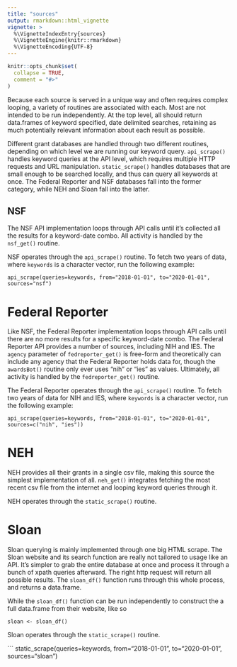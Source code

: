 ```yaml
---
title: "sources"
output: rmarkdown::html_vignette
vignette: >
  %\VignetteIndexEntry{sources}
  %\VignetteEngine{knitr::rmarkdown}
  %\VignetteEncoding{UTF-8}
---
```


```r
knitr::opts_chunk$set(
  collapse = TRUE,
  comment = "#>"
)
```

Because each source is served in a unique way and often requires complex looping, a variety of routines are associated with each. Most are not intended to be run independently. At the top level, all should return data.frames of keyword specified, date delimited searches, retaining as much potentially relevant information about each result as possible.

Different grant databases are handled through two different routines, depending on which level we are running our keyword query. `api_scrape()` handles keyword queries at the API level, which requires multiple HTTP requests and URL manipulation. `static_scrape()` handles databases that are small enough to be searched locally, and thus can query all keywords at once. The Federal Reporter and NSF databases fall into the former category, while NEH and Sloan fall into the latter.

## NSF

The NSF API implementation loops through API calls until it's collected all the results for a keyword-date combo. All activity is handled by the `nsf_get()` routine.

NSF operates through the `api_scrape()` routine. To fetch two years of data, where `keywords` is a character vector, run the following example:

```
api_scrape(queries=keywords, from="2018-01-01", to="2020-01-01", sources="nsf")
```

# Federal Reporter

Like NSF, the Federal Reporter implementation loops through API calls until there are no more results for a specific keyword-date combo. The Federal Reporter API provides a number of sources, including NIH and IES. The `agency` parameter of `fedreporter_get()` is free-form and theoretically can include any agency that the Federal Reporter holds data for, though the `awardsBot()` routine only ever uses "nih" or "ies" as values. Ultimately, all activity is handled by the `fedreporter_get()` routine.

The Federal Reporter operates through the `api_scrape()` routine. To fetch two years of data for NIH and IES, where `keywords` is a character vector, run the following example:

```
api_scrape(queries=keywords, from="2018-01-01", to="2020-01-01", sources=c("nih", "ies"))
```

# NEH

NEH provides all their grants in a single csv file, making this source the simplest implementation of all. `neh_get()` integrates fetching the most recent csv file from the internet and looping keyword queries through it.

NEH operates through the `static_scrape()` routine.

# Sloan

Sloan querying is mainly implemented through one big HTML scrape. The Sloan website and its search function are really not tailored to usage like an API. It's simpler to grab the entire database at once and process it through a bunch of xpath queries afterward. The right http request will return all possible results. The `sloan_df()` function runs through this whole process, and returns a data.frame. 

While the `sloan_df()` function can be run independently to construct the a full data.frame from their website, like so

```
sloan <- sloan_df()
```

Sloan operates through the `static_scrape()` routine.

```
static_scrape(queries=keywords, from="2018-01-01", to="2020-01-01", sources="sloan")
